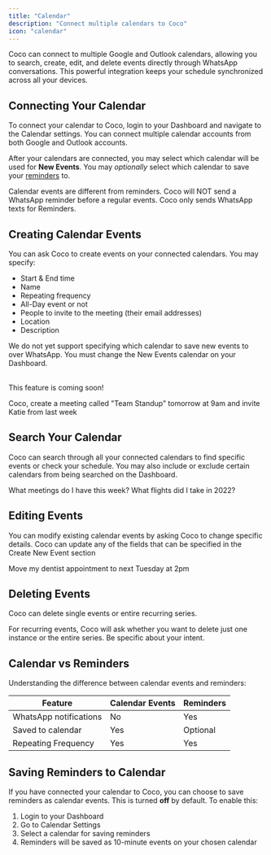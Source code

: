 ```yaml
---
title: "Calendar"
description: "Connect multiple calendars to Coco"
icon: "calendar"
---
```


Coco can connect to multiple Google and Outlook calendars, allowing you to search, create, edit, and delete events directly through WhatsApp conversations. This powerful integration keeps your schedule synchronized across all your devices.

## Connecting Your Calendar

To connect your calendar to Coco, login to your Dashboard and navigate to the Calendar settings. You can connect multiple calendar accounts from both Google and Outlook accounts.

After your calendars are connected, you may select which calendar will be used for **New Events**. You may _optionally_ select which calendar to save your [reminders](/features/reminders) to.

<Note>
  Calendar events are different from reminders. Coco will NOT send a WhatsApp reminder before a regular events. Coco only sends WhatsApp texts for Reminders.
</Note>

## Creating Calendar Events

You can ask Coco to create events on your connected calendars. You may specify:

- Start & End time
- Name
- Repeating frequency
- All-Day event or not
- People to invite to the meeting (their email addresses)
- Location
- Description

<Warning>
  We do not yet support specifying which calendar to save new events to over WhatsApp. You must change the New Events calendar on your Dashboard.

  \
  This feature is coming soon\!
</Warning>

<Tip>
  Coco, create a meeting called "Team Standup" tomorrow at 9am and invite Katie from last week
</Tip>

## Search Your Calendar

Coco can search through all your connected calendars to find specific events or check your schedule. You may also include or exclude certain calendars from being searched on the Dashboard.

<Tip>
  What meetings do I have this week?
</Tip>

<Tip>
  What flights did I take in 2022?
</Tip>

## Editing Events

You can modify existing calendar events by asking Coco to change specific details. Coco can update any of the fields that can be specified in the Create New Event section

<Tip>
  Move my dentist appointment to next Tuesday at 2pm
</Tip>

## Deleting Events

Coco can delete single events or entire recurring series.

<Warning>
  For recurring events, Coco will ask whether you want to delete just one instance or the entire series. Be specific about your intent.
</Warning>

## Calendar vs Reminders

Understanding the difference between calendar events and reminders:

| Feature                | Calendar Events | Reminders |
| ---------------------- | --------------- | --------- |
| WhatsApp notifications | No              | Yes       |
| Saved to calendar      | Yes             | Optional  |
| Repeating Frequency    | Yes             | Yes       |

## Saving Reminders to Calendar

If you have connected your calendar to Coco, you can choose to save reminders as calendar events. This is turned **off** by default. To enable this:

1. Login to your Dashboard
2. Go to Calendar Settings
3. Select a calendar for saving reminders
4. Reminders will be saved as 10-minute events on your chosen calendar